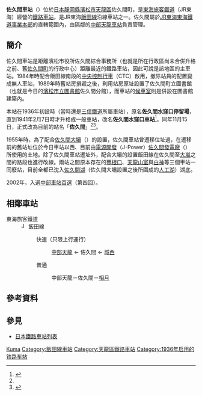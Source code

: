 {{noteTA
|T=zh-tw:佐久間車站;zh-hk:佐久間站; zh-cn:佐久间站;
|1=zh-tw:佐久間車站;zh-hk:佐久間站; zh-cn:佐久间站;
}}
{{日本車站資訊
|公司色 = #f77321
|文字色 = 
|站名 = 佐久間車站
|圖片 =Sakuma station.jpg
|pxl = 
|圖片說明 = 與濱松市立佐久間圖書館共構的佐久間車站
|日文原名 =佐久間
|平假名 =さくま
|羅馬拼音 = Sakuma
|副站名 = 
|電報略號 =サク
|所在地 = {{JPN}}[[靜岡縣|靜岡縣]][[濱松市|濱松市]][[天龍區|天龍區]]佐久間町佐久間2434
|車站構造 = [[地面車站|地面車站]]
|月台配置 = 1面1線
|啟用年月日 = 1936年（[[昭和|昭和]]11年）11月10日
|廢站年月日 = 
|上下車人次 =
|統計年度 =
|轉車 =
|備註 =無人車站
|adjacent = {{Adjacent stations|system=東海旅客鐵道|line=CD|left=中部天龍|right=相月|note-left=1.1km|note-mid=距離[[豐橋站|豐橋]]63.5km|note-right=5.0km}}
}}
'''佐久間車站'''（{{jpn|j=佐久間駅|hg=さくまえき|rm=Sakuma eki|f=y}}）位於[[日本|日本]][[靜岡縣|靜岡縣]][[濱松市|濱松市]][[天龍區|天龍區]]佐久間町，是[[東海旅客鐵道|東海旅客鐵道]]（JR東海）經營的[[鐵路車站|鐵路車站]]，是JR東海[[飯田線|飯田線]]沿線車站之一。佐久間屬於[[東海旅客鐵道東海鐵道事業本部|JR東海東海鐵道事業本部]]的直轄範圍內，由隔鄰的[[中部天龍車站|中部天龍車站]]負責管理。

==簡介==

佐久間車站是距離濱松市役所佐久間綜合事務所（也就是所在行政區尚未合併升格之前、舊[[佐久間町|佐久間町]]的行政中心）距離最近的鐵路車站，因此可說是該地區的主車站。1984年時配合飯田線南段的[[中央控制行車|中央控制行車]]（CTC）啟用，撤除站員的配置變成無人車站，1989年時舊站房損毀之後，利用站房原址設置了佐久間町立圖書館（也就是今日的[[濱松市立圖書館|濱松市立圖書館]]佐久間分館），而車站的[[候車室|候車室]]則是併設在圖書館建築內。

本站在1936年初設時（當時還是[[三信鐵道|三信鐵道]]所屬車站），原名'''佐久間水窪口停留場'''，直到1941年2月7日時才升格成一般車站，改名'''佐久間水窪口車站'''<ref name="年表">{{cite web |url=http://www.railforum.jp/ftrain/public/dl/ryozanpaku/hoi05.html |language=ja |title=梁山泊會所告示2卷p.001 ~ p.130 |publisher=www.railforum.jp |accessdate=2011年10月2日 |archive-date=2011年7月22日 |archive-url=https://web.archive.org/web/20110722123036/http://www.railforum.jp/ftrain/public/dl/ryozanpaku/hoi05.html |dead-url=no }}</ref>。同年11月15日，正式改為目前的站名「'''佐久間'''」<ref name="年表" /><ref>{{cite book|author=今尾惠介 監修 |title=《<span lang=”ja”>日本鉄道旅行地図 7号</span>》 |year=2008年 |publisher=[[新潮社|新潮社]] |page=36頁}}</ref>。

1955年時，為了配合[[佐久間大壩|佐久間大壩]]（{{lang|ja|佐久間ダム}}）的設置，佐久間車站曾遷移位址過，在遷移前的舊站址位於今日車站以西、目前由[[電源開發|電源開發]]（J-Power）[[佐久間發電廠|佐久間發電廠]]（{{lang|ja|佐久間発電所}}）所使用的土地。除了佐久間車站遷址外，配合大壩的設置飯田線在佐久間至[[大嵐車站|大嵐]]之間的路段也進行改線。兩站之間原本存在的[[豐根口車站|豐根口]]、[[天龍山室車站|天龍山室]]與[[白神車站|白神]]等三個車站一同廢站，目前全都已沈入[[佐久間湖|佐久間湖]]（佐久間大壩設置之後所圍成的[[人工湖|人工湖]]）湖底。

2002年，入選[[中部車站百選|中部車站百選]]（第四回）。

== 相鄰車站 ==
; 東海旅客鐵道
: [[File:JR_Central_Iida_Line.svg|15px]] 飯田線
:: {{Color|#0066ff|■}} 快速（只限上行運行）
::: [[中部天龍車站|中部天龍]] ← 佐久間 ← [[城西車站|城西]]
:: {{Color|gray|■}} 普通
::: 中部天龍－佐久間－[[相月車站|相月]]

== 參考資料 ==
{{Reflist}}

== 參見 ==
{{Commonscat|Sakuma Station}}
* [[日本鐵路車站列表|日本鐵路車站列表]]

{{飯田線}}
{{中部車站百選}}

{{DEFAULTSORT:Sakuma}}
[[Category:日本鐵路車站_Sa|Kuma]]
[[Category:飯田線車站|Category:飯田線車站]]
[[Category:天龍區鐵路車站|Category:天龍區鐵路車站]]
[[Category:1936年启用的铁路车站|Category:1936年启用的铁路车站]]